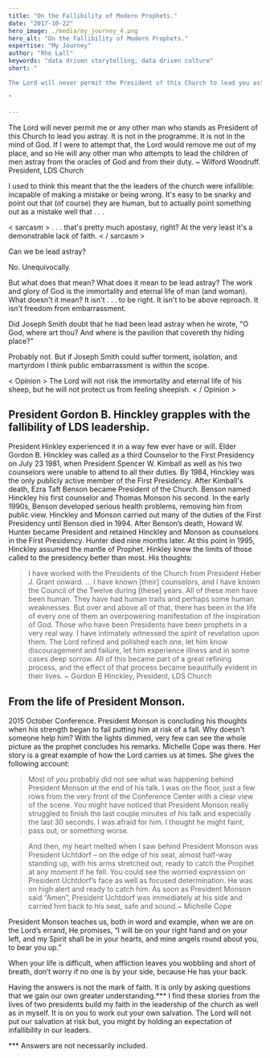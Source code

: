 ```yaml
---
title: "On the Fallibility of Modern Prophets."
date: "2017-10-22"
hero_image: ./media/my_journey_4.png
hero_alt: "On the Fallibility of Modern Prophets."
expertise: "My Journey"
author: "Rho Lall"
keywords: "data driven storytelling, data driven culture"
short: "

The Lord will never permit the President of this Church to lead you astray. It is not in the mind of God. If I were to attempt that, the Lord would remove me out of my place.

"

---
```


The Lord will never permit me or any other man who stands as President of this Church to lead you astray. It is not in the programme. It is not in the mind of God. If I were to attempt that, the Lord would remove me out of my place, and so He will any other man who attempts to lead the children of men astray from the oracles of God and from their duty. ~ Wilford Woodruff. President, LDS Church

I used to think this meant that the the leaders of the church were infallible: incapable of making a mistake or being wrong. It's easy to be snarky and point out that (of course) they are human, but to actually point something out as a mistake well that . . . 

< sarcasm > . . . that's pretty much apostasy, right? At the very least it's a demonstrable lack of faith. < / sarcasm >

Can we be lead astray?

No. Unequivocally.

But what does that mean? What does it mean to be lead astray? The work and glory of God is the immortality and eternal life of man (and woman). What doesn't it mean? It isn't . . . to be right. It isn't to be above reproach. It isn't freedom from embarrassment.

Did Joseph Smith doubt that he had been lead astray when he wrote, "O God, where art thou? And where is the pavilion that covereth thy hiding place?"

Probably not. But if Joseph Smith could suffer torment, isolation, and martyrdom I think public embarrassment is within the scope.

< Opinion > The Lord will not risk the immortality and eternal life of his sheep, but he will not protect us from feeling sheepish. < / Opinion >

## President Gordon B. Hinckley grapples with the fallibility of LDS leadership.

President Hinkley experienced it in a way few ever have or will. Elder Gordon B. Hinckley was called as a third Counselor to the First Presidency on July 23 1981, when President Spencer W. Kimball as well as his two counselors were unable to attend to all their duties. By 1984, Hinckley was the only publicly active member of the First Presidency. After Kimball's death, Ezra Taft Benson became President of the Church. Benson named Hinckley his first counselor and Thomas Monson his second. In the early 1990s, Benson developed serious health problems, removing him from public view. Hinckley and Monson carried out many of the duties of the First Presidency until Benson died in 1994. After Benson’s death, Howard W. Hunter became President and retained Hinckley and Monson as counselors in the First Presidency. Hunter died nine months later. At this point in 1995, Hinckley assumed the mantle of Prophet. Hinkley knew the limits of those called to the presidency better than most. His thoughts:

>I have worked with the Presidents of the Church from President Heber J. Grant onward. … I have known [their] counselors, and I have known the Council of the Twelve during [these] years. All of these men have been human. They have had human traits and perhaps some human weaknesses. But over and above all of that, there has been in the life of every one of them an overpowering manifestation of the inspiration of God. Those who have been Presidents have been prophets in a very real way. I have intimately witnessed the spirit of revelation upon them. The Lord refined and polished each one, let him know discouragement and failure, let him experience illness and in some cases deep sorrow. All of this became part of a great refining process, and the effect of that process became beautifully evident in their lives. ~ Gordon B Hinckley, President, LDS Church

## From the life of President Monson.

2015 October Conference. President Monson is concluding his thoughts when his strength began to fail putting him at risk of a fall. Why doesn't someone help him? With the lights dimmed, very few can see the whole picture as the prophet concludes his remarks. Michelle Cope was there. Her story is a great example of how the Lord carries us at times. She gives the following account:

>Most of you probably did not see what was happening behind President Monson at the end of his talk. I was on the floor, just a few rows from the very front of the Conference Center with a clear view of the scene. You might have noticed that President Monson really struggled to finish the last couple minutes of his talk and especially the last 30 seconds. I was afraid for him. I thought he might faint, pass out, or something worse.

>And then, my heart melted when I saw behind President Monson was President Uchtdorf – on the edge of his seat, almost half-way standing up, with his arms stretched out, ready to catch the Prophet at any moment if he fell. You could see the worried expression on President Uchtdorf’s face as well as focused determination. He was on high alert and ready to catch him. As soon as President Monson said “Amen”, President Uchtdorf was immediately at his side and carried him back to his seat, safe and sound.~ Michelle Cope

President Monson teaches us, both in word and example, when we are on the Lord’s errand, He promises, “I will be on your right hand and on your left, and my Spirit shall be in your hearts, and mine angels round about you, to bear you up.”

When your life is difficult, when affliction leaves you wobbling and short of breath, don’t worry if no one is by your side, because He has your back.

Having the answers is not the mark of faith. It is only by asking questions that we gain our own greater understanding.*** I find these stories from the lives of two presidents build my faith in the leadership of the church as well as in myself. It is on you to work out your own salvation. The Lord will not put our salvation at risk but, you might by holding an expectation of infallibility in our leaders.

*** Answers are not necessarily included.
